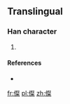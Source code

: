 ==Translingual==

===Han character===
{{Han char|rn=9|rad=人|as=13|sn=15|four=|canj=人卜水木 (OYED)}}

# {{defn|Han|sort=人13}}

====References====
* {{Han ref|kx=0119.231|hdz=10224.101|uh=510F|ud=20751}}

[[fr:儏]]
[[pl:儏]]
[[zh:儏]]